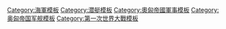 {{Navbox
|name  = 奥匈帝国U-潜艇列表
|title = [[奧匈帝國海軍]][[U型潜艇|U艇]]
|state = {{{state|autocollapse}}}
|bodyclass = hlist
|style = wide
|image = [[File:Austria-Hungary-flag-1869-1914-naval-1786-1869-merchant.svg|80px]]<br/><br/>[[File:Naval Ensign of Austria-Hungary (1915-1918).png|80px]]

|group1 = <div style="text-align: center;">{{Link-en|U-1级潜艇 (奥匈帝国)|U-1-class submarine (Austria-Hungary)|U-1級}}</div>
|list1  = 
* {{Link-en|U-1号潜艇 (奥匈帝国)|SM U-1 (Austria-Hungary)|U-1號}}
* {{Link-en|U-2号潜艇 (奥匈帝国)|SM U-2 (Austria-Hungary)|U-2號}}

|group2 = <div style="text-align: center;">{{Link-en|U-3级潜艇 (奥匈帝国)|U-3-class submarine (Austria-Hungary)|U-3級}}</div>
|list2 = 
* {{Link-en|U-3号潜艇 (奥匈帝国)|SM U-3 (Austria-Hungary)|U-3號}}
* {{Link-en|U-4号潜艇 (奥匈帝国)|SM U-4 (Austria-Hungary)|U-4號}}

|group3 = <div style="text-align: center;">{{Link-en|U-5级潜艇 (奥匈帝国)|U-5-class submarine (Austria-Hungary)|U-5級}}</div>
|list3 = 
* {{Link-en|U-5号潜艇 (奥匈帝国)|SM U-5 (Austria-Hungary)|U-5號}}
* {{Link-en|U-6号潜艇 (奥匈帝国)|SM U-6 (Austria-Hungary)|U-6號}}
* {{Link-en|U-12号潜艇 (奥匈帝国)|SM U-12 (Austria-Hungary)|U-12號}}

|group5 = {{Link-en|U-10级潜艇|U-10-class submarine|U-10級}}
|list5 = 
* [[U-10号潜艇 (奥匈帝国)|U-10號]]
* [[U-11号潜艇 (奥匈帝国)|U-11號]]
* {{Link-en|U-15号潜艇 (奥匈帝国)|SM U-15 (Austria-Hungary)|U-15號}}
* {{Link-en|U-16号潜艇 (奥匈帝国)|SM U-16 (Austria-Hungary)|U-16號}}
* {{Link-en|U-17号潜艇 (奥匈帝国)|SM U-17 (Austria-Hungary)|U-17號}}

|group7 = {{Link-en|U-20级潜艇|U-20-class submarine|U-20級}}
|list7 = 
* {{Link-en|U-20号潜艇 (奥匈帝国)|SM U-20 (Austria-Hungary)|U-20號}}
* {{Link-en|U-21号潜艇 (奥匈帝国)|SM U-21 (Austria-Hungary)|U-21號}}
* {{Link-en|U-22号潜艇 (奥匈帝国)|SM U-22 (Austria-Hungary)|U-22號}}
* {{Link-en|U-23号潜艇 (奥匈帝国)|SM U-23 (Austria-Hungary)|U-23號}}

|group8 = {{Link-en|U-27级潜艇 (奥匈帝国)|U-27-class submarine (Austria-Hungary)|U-27級}}
|list8 = 
* {{Link-en|U-27号潜艇 (奥匈帝国)|SM U-27 (Austria-Hungary)|U-27號}}
* {{Link-en|U-28号潜艇 (奥匈帝国)|SM U-28 (Austria-Hungary)|U-28號}}
* {{Link-en|U-29号潜艇 (奥匈帝国)|SM U-29 (Austria-Hungary)|U-29號}}
* {{Link-en|U-30号潜艇 (奥匈帝国)|SM U-30 (Austria-Hungary)|U-30號}}
* {{Link-en|U-31号潜艇 (奥匈帝国)|SM U-31 (Austria-Hungary)|U-31號}}
* {{Link-en|U-32号潜艇 (奥匈帝国)|SM U-32 (Austria-Hungary)|U-32號}}
* {{Link-en|U-40号潜艇 (奥匈帝国)|SM U-40 (Austria-Hungary)|U-40號}}
* {{Link-en|U-41号潜艇 (奥匈帝国)|SM U-41 (Austria-Hungary)|U-41號}}

|group9 = {{Link-en|U-43级潜艇 (奥匈帝国)|U-43-class submarine (Austria-Hungary)|U-43級}}
|list9 = 
* [[UB-43号潜艇|U-43號]]
* [[UB-47号潜艇|U-47號]]

|group10 = <div style="text-align: center;">其他</div>
|list10 =
* [[UD级潜艇|U-7級]]
* {{Link-en|U-14号潜艇 (奥匈帝国)|SM U-14 (Austria-Hungary)|U-14號}}
* {{Link-en|U-48级潜艇|U-48-class submarine|U-48級}}
* {{Link-en|U-50级潜艇|U-50-class submarine|U-50級}}
* {{Link-en|U-52级潜艇|U-52-class submarine|U-52級}}
* {{Link-en|U-101级潜艇|U-101-class submarine|U-101級}}
* {{Link-en|U-107级潜艇|U-107-class submarine|U-107級}}

|below =
* [[奥匈帝国U-潜艇列表|奧匈帝國U艇列表]]
* {{Link-en|奧匈帝國U艇艇級列表|Austro-Hungarian U-boat classes|奧匈帝國U艇艇級列表}}

}}<noinclude>
{{collapsible option}}
[[Category:海軍模板]]
[[Category:潜艇模板]]
[[Category:奧匈帝國軍事模板]]
[[Category:奥匈帝国军舰模板]]
[[Category:第一次世界大戰模板]]
</noinclude>